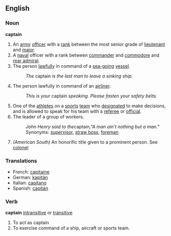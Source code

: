 ==English==
===Noun===
'''captain'''
# An [[army]] [[officer]] with a [[rank]] between the most senior grade of [[lieutenant]] and [[major]].
# A [[naval]] officer with a rank between [[commander]] and [[commodore]] and [[rear admiral]].
# The person [[lawfully]] in command of a [[sea-going]] [[vessel]].
#:''The'' captain ''is the last man to leave a sinking ship.''
# The person lawfully in command of an [[airliner]].
#:''This is your'' captain ''speaking.  Please fasten your safety belts.''
# One of the [[athlete]]s on a [[sports]] [[team]] who [[designate]]d to make decisions, and is allowed to speak for his team with a [[referee]] or [[official]].
# The leader of a group of workers.
#:''John Henry said to the ''captain'',"A man ain't nothing but a man."''
#: Synonyms: [[supervisor]], [[straw boss]], [[foreman]]
# ''(American South)'' An honorific title given to a prominent person.  See [[colonel]]

===Translations===
*French: [[capitaine]]
*German: [[kapitän]]
*Italian: [[capitano]]
*Spanish: [[capitán]]

===Verb===
'''captain''' [[intransitive]] or [[transitive]]
# To act as captain
# To exercise command of a ship, aircraft or sports team.